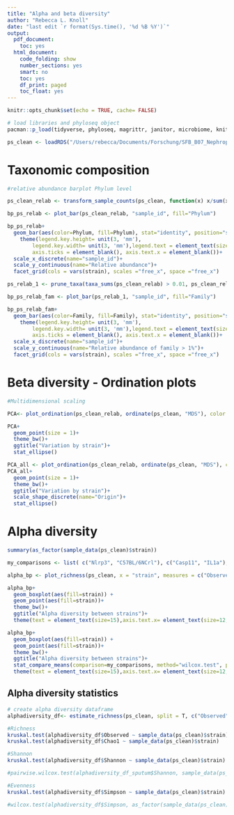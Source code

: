 ```yaml
---
title: "Alpha and beta diversity"
author: "Rebecca L. Knoll"
date: "last edit `r format(Sys.time(), '%d %B %Y')`"
output:
  pdf_document:
    toc: yes
  html_document:
    code_folding: show
    number_sections: yes
    smart: no
    toc: yes
    df_print: paged
    toc_float: yes
---
```


```r
knitr::opts_chunk$set(echo = TRUE, cache= FALSE)
```

```r
# load libraries and phyloseq object
pacman::p_load(tidyverse, phyloseq, magrittr, janitor, microbiome, knitr, lubridate, naniar, readxl, ggplot2, ggpubr,R.filesets)

ps_clean <- loadRDS("/Users/rebecca/Documents/Forschung/SFB_B07_Nephroprotection/ps_clean.rds")
```

# Taxonomic composition
```r
#relative abundance barplot Phylum level

ps_clean_relab <- transform_sample_counts(ps_clean, function(x) x/sum(x))

bp_ps_relab <- plot_bar(ps_clean_relab, "sample_id", fill="Phylum")

bp_ps_relab+
  geom_bar(aes(color=Phylum, fill=Phylum), stat="identity", position="stack")+
    theme(legend.key.height= unit(3, 'mm'),
        legend.key.width= unit(3, 'mm'),legend.text = element_text(size=8), legend.position = "bottom", 
        axis.ticks = element_blank(), axis.text.x = element_blank())+
  scale_x_discrete(name="sample_id")+
  scale_y_continuous(name="Relative abundance")+
  facet_grid(cols = vars(strain), scales ="free_x", space ="free_x")

ps_relab_1 <- prune_taxa(taxa_sums(ps_clean_relab) > 0.01, ps_clean_relab) # filter for taxa > 1%

bp_ps_relab_fam <- plot_bar(ps_relab_1, "sample_id", fill="Family")

bp_ps_relab_fam+
  geom_bar(aes(color=Family, fill=Family), stat="identity", position="stack")+
    theme(legend.key.height= unit(3, 'mm'),
        legend.key.width= unit(3, 'mm'),legend.text = element_text(size=8), legend.position = "bottom", 
        axis.ticks = element_blank(), axis.text.x = element_blank())+
  scale_x_discrete(name="sample_id")+
  scale_y_continuous(name="Relative abundance of family > 1%")+
  facet_grid(cols = vars(strain), scales ="free_x", space ="free_x")
```

# Beta diversity - Ordination plots
```r
#Multidimensional scaling

PCA<- plot_ordination(ps_clean_relab, ordinate(ps_clean, "MDS"), color = "strain")

PCA+
  geom_point(size = 1)+
  theme_bw()+
  ggtitle("Variation by strain")+
  stat_ellipse()

PCA_all <- plot_ordination(ps_clean_relab, ordinate(ps_clean, "MDS"), color = "strain", shape = "origin")
PCA_all+
  geom_point(size = 1)+
  theme_bw()+
  ggtitle("Variation by strain")+
  scale_shape_discrete(name="Origin")+
  stat_ellipse()
```

# Alpha diversity
```r

summary(as_factor(sample_data(ps_clean)$strain))

my_comparisons <- list( c("Nlrp3", "C57BL/6NCrl"), c("Casp11", "IL1a"), c("C57BL/6NRj", "C57BL6NRj"), c("Nlrp3", "Casp11"), c("Nlrp3", "IL1a"), c("Nlrp3", "C57BL/6NRj"), c("Nlrp3","C57BL6NRj"))

alpha_bp <- plot_richness(ps_clean, x = "strain", measures = c("Observed", "Shannon", "Simpson"))

alpha_bp+
  geom_boxplot(aes(fill=strain)) +
  geom_point(aes(fill=strain))+
  theme_bw()+
  ggtitle("Alpha diversity between strains")+
  theme(text = element_text(size=15),axis.text.x= element_text(size=12, angle= 45, hjust = 1),legend.position = "right")

alpha_bp+
  geom_boxplot(aes(fill=strain)) +
  geom_point(aes(fill=strain))+
  theme_bw()+
  ggtitle("Alpha diversity between strains")+
  stat_compare_means(comparison=my_comparisons, method="wilcox.test", p.adjust.method="BH", label = "p.signif")+
  theme(text = element_text(size=15),axis.text.x= element_text(size=12, angle= 45, hjust = 1),legend.position = "right")

```

## Alpha diversity statistics
```r

# create alpha diversity dataframe
alphadiversity_df<- estimate_richness(ps_clean, split = T, c("Observed", "Chao1", "Shannon", "Simpson"))

#Richness
kruskal.test(alphadiversity_df$Observed ~ sample_data(ps_clean)$strain)
kruskal.test(alphadiversity_df$Chao1 ~ sample_data(ps_clean)$strain)

#Shannon
kruskal.test(alphadiversity_df$Shannon ~ sample_data(ps_clean)$strain)

#pairwise.wilcox.test(alphadiversity_df_sputum$Shannon, sample_data(ps_sputum_5000)$visit,  p.adjust.method = "BH") #equals Mann-Whitney-U, but includes already all groups in the analysis and can adjust p-values(Mann-Whitney-U between 2 groups= wilcox.test)

#Evenness
kruskal.test(alphadiversity_df$Simpson ~ sample_data(ps_clean)$strain)

#wilcox.test(alphadiversity_df$Simpson, as_factor(sample_data(ps_clean)$strain), p.adjust.method = "BH") #equals Mann-Whitney-U, but includes already all groups in the analysis and can adjust p-values(Mann-Whitney-U between 2 groups= wilcox.test)

```